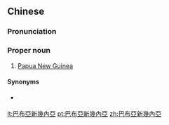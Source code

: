 {{also|巴布亚新几内亚}}
==Chinese==
{{zh-forms|s=巴布亚新几内亚|type=313}}
{{wikipedia|lang=zh}}

===Pronunciation===
{{zh-pron
|m=Bābùyà Xīn Jǐnèiyà
|c=baa1 bou3 aa3 san1 gei1 noi6 aa3
|mn=qz,xm,zz:Pa-pò͘-a Sin Kí-lōe-a
|cat=pn
}}

===Proper noun===
{{zh-proper}}

# {{lb|zh|Mainland China}} [[Papua New Guinea]]

====Synonyms====
* {{qualifier|Taiwan}} {{zh-l|巴布亞紐幾內亞}}

{{zh-cat|Countries}}

[[lt:巴布亞新幾內亞]]
[[pt:巴布亞新幾內亞]]
[[zh:巴布亞新幾內亞]]
